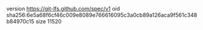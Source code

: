 version https://git-lfs.github.com/spec/v1
oid sha256:6e5a68f6cf46c009e8089e766616095c3a0cb89a126aca9f561c348b84970c15
size 11520
